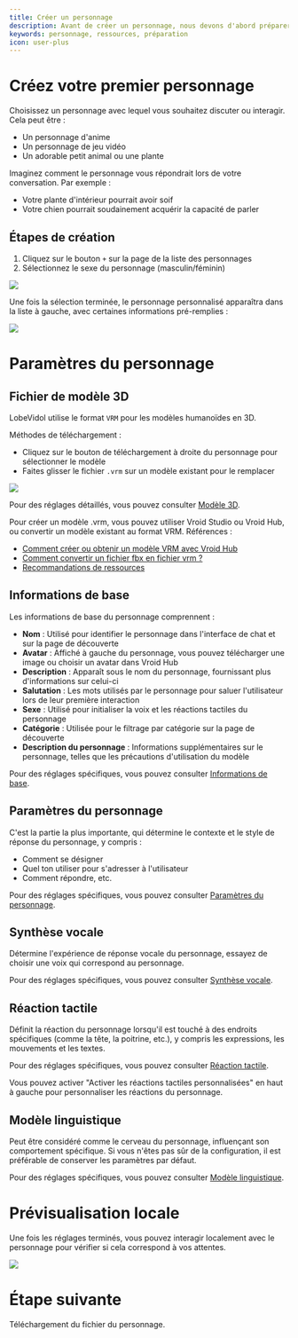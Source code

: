 ```yaml
---
title: Créer un personnage
description: Avant de créer un personnage, nous devons d'abord préparer les ressources liées au personnage.
keywords: personnage, ressources, préparation
icon: user-plus
---
```


# Créez votre premier personnage

Choisissez un personnage avec lequel vous souhaitez discuter ou interagir. Cela peut être :

- Un personnage d'anime
- Un personnage de jeu vidéo
- Un adorable petit animal ou une plante

Imaginez comment le personnage vous répondrait lors de votre conversation. Par exemple :

- Votre plante d'intérieur pourrait avoir soif
- Votre chien pourrait soudainement acquérir la capacité de parler

## Étapes de création

1. Cliquez sur le bouton `+` sur la page de la liste des personnages
2. Sélectionnez le sexe du personnage (masculin/féminin)

<Frame>
  <img src="https://oss.vidol.chat/assets/9c4f422919fcf2931f688fc827189018.webp" />
</Frame>

Une fois la sélection terminée, le personnage personnalisé apparaîtra dans la liste à gauche, avec certaines informations pré-remplies :

<Frame>
  <img src="https://oss.vidol.chat/assets/b43b5ab17deadecc90d772ed73398fa2.webp" />
</Frame>

# Paramètres du personnage

## Fichier de modèle 3D

LobeVidol utilise le format `VRM` pour les modèles humanoïdes en 3D.

Méthodes de téléchargement :

- Cliquez sur le bouton de téléchargement à droite du personnage pour sélectionner le modèle
- Faites glisser le fichier `.vrm` sur un modèle existant pour le remplacer

<Frame>
  <img src="https://oss.vidol.chat/assets/cb762561ea67c9458efc2da47a5a3e98.webp" />
</Frame>

Pour des réglages détaillés, vous pouvez consulter [Modèle 3D](/role-manual/attributes/3d-model).

<Tip>
Pour créer un modèle .vrm, vous pouvez utiliser Vroid Studio ou Vroid Hub, ou convertir un modèle existant au format VRM. Références :

- [Comment créer ou obtenir un modèle VRM avec Vroid Hub](/role-manual/faq/how-to-use-vroid-hub)
- [Comment convertir un fichier fbx en fichier vrm ?](/role-manual/faq/convert-fbx-to-vrm)
- [Recommandations de ressources](/role-manual/resources/vrm-resources)
</Tip>

## Informations de base

Les informations de base du personnage comprennent :

- **Nom** : Utilisé pour identifier le personnage dans l'interface de chat et sur la page de découverte
- **Avatar** : Affiché à gauche du personnage, vous pouvez télécharger une image ou choisir un avatar dans Vroid Hub
- **Description** : Apparaît sous le nom du personnage, fournissant plus d'informations sur celui-ci
- **Salutation** : Les mots utilisés par le personnage pour saluer l'utilisateur lors de leur première interaction
- **Sexe** : Utilisé pour initialiser la voix et les réactions tactiles du personnage
- **Catégorie** : Utilisée pour le filtrage par catégorie sur la page de découverte
- **Description du personnage** : Informations supplémentaires sur le personnage, telles que les précautions d'utilisation du modèle

Pour des réglages spécifiques, vous pouvez consulter [Informations de base](/role-manual/attributes/basic).

## Paramètres du personnage

C'est la partie la plus importante, qui détermine le contexte et le style de réponse du personnage, y compris :

- Comment se désigner
- Quel ton utiliser pour s'adresser à l'utilisateur
- Comment répondre, etc.

Pour des réglages spécifiques, vous pouvez consulter [Paramètres du personnage](/role-manual/attributes/system-role).

## Synthèse vocale

Détermine l'expérience de réponse vocale du personnage, essayez de choisir une voix qui correspond au personnage.

Pour des réglages spécifiques, vous pouvez consulter [Synthèse vocale](/role-manual/attributes/tts).

## Réaction tactile

Définit la réaction du personnage lorsqu'il est touché à des endroits spécifiques (comme la tête, la poitrine, etc.), y compris les expressions, les mouvements et les textes.

Pour des réglages spécifiques, vous pouvez consulter [Réaction tactile](/role-manual/attributes/touch).

<Tip>
Vous pouvez activer "Activer les réactions tactiles personnalisées" en haut à gauche pour personnaliser les réactions du personnage.
</Tip>

## Modèle linguistique

Peut être considéré comme le cerveau du personnage, influençant son comportement spécifique. Si vous n'êtes pas sûr de la configuration, il est préférable de conserver les paramètres par défaut.

Pour des réglages spécifiques, vous pouvez consulter [Modèle linguistique](/role-manual/attributes/llm).

# Prévisualisation locale

Une fois les réglages terminés, vous pouvez interagir localement avec le personnage pour vérifier si cela correspond à vos attentes.

<Frame>
  <img src="https://oss.vidol.chat/assets/c760c75a87ac75c7440aeb5026327ca4.webp" />
</Frame>

# Étape suivante

Téléchargement du fichier du personnage.

